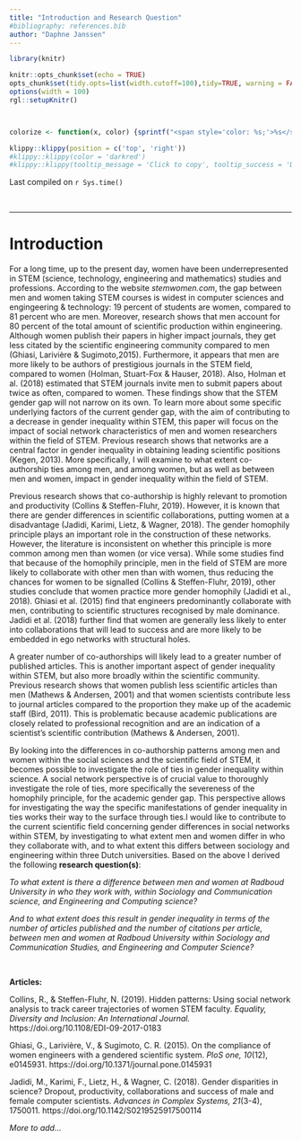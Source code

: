 ```yaml
---
title: "Introduction and Research Question"
#bibliography: references.bib
author: "Daphne Janssen"
---
```




```r
library(knitr)

knitr::opts_chunk$set(echo = TRUE)
opts_chunk$set(tidy.opts=list(width.cutoff=100),tidy=TRUE, warning = FALSE, message = FALSE,comment = "#>", cache=TRUE, class.source=c("test"), class.output=c("test2"))
options(width = 100)
rgl::setupKnitr()



colorize <- function(x, color) {sprintf("<span style='color: %s;'>%s</span>", color, x) }

```

```r
klippy::klippy(position = c('top', 'right'))
#klippy::klippy(color = 'darkred')
#klippy::klippy(tooltip_message = 'Click to copy', tooltip_success = 'Done')
```

Last compiled on `r Sys.time()`

<!---
Last compiled on `r format(Sys.time(), '%B, %Y')`
--->

<br>

----

# Introduction   

For a long time, up to the present day, women have been underrepresented in STEM (science, technology, engineering and mathematics) studies and professions. According to the website *stemwomen.com*, the gap between men and women taking STEM courses is widest in computer sciences and engingeering & technology: 19 percent of students are women, compared to 81 percent who are men. Moreover, research shows that men account for 80 percent of the total amount of scientific production within engineering. Although women publish their papers in higher impact journals, they get less citated by the scientific engineering community compared to men (Ghiasi, Larivière & Sugimoto,2015). Furthermore, it appears that men are more likely to be authors of prestigious journals in the STEM field, compared to women (Holman, Stuart-Fox & Hauser, 2018). Also, Holman et al. (2018) estimated that STEM journals invite men to submit papers about twice as often, compared to women. These findings show that the STEM gender gap will not narrow on its own. To learn more about some specific underlying factors of the current gender gap, with the aim of contributing to a decrease in gender inequality within STEM, this paper will focus on the impact of social network characteristics of men and women researchers within the field of STEM. Previous research shows that networks are a central factor in gender inequality in obtaining leading scientific positions (Kegen, 2013). More specifically, I will examine to what extent co-authorship ties among men, and among women, but as well as between men and women, impact in gender inequality within the field of STEM. 

Previous research shows that co-authorship is highly relevant to promotion and productivity (Collins & Steffen-Fluhr, 2019). However, it is known that there are gender differences in scientific collaborations, putting women at a disadvantage (Jadidi, Karimi, Lietz, & Wagner, 2018). The gender homophily principle plays an important role in the construction of these networks. However, the literature is inconsistent on whether this principle is more common among men than women (or vice versa). While some studies find that because of the homophily principle, men in the field of STEM are more likely to collaborate with other men than with women, thus reducing the chances for women to be signalled (Collins & Steffen-Fluhr, 2019), other studies conclude that women practice more gender homophily (Jadidi et al., 2018). Ghiasi et al. (2015) find that engineers predominantly collaborate with men, contributing to scientific structures recognised by male dominance. Jadidi et al. (2018) further find that women are generally less likely to enter into collaborations that will lead to success and are more likely to be embedded in ego networks with structural holes. 

A greater number of co-authorships will likely lead to a greater number of published articles. This is another important aspect of gender inequality within STEM, but also more broadly within the scientific community. Previous research shows that women publish less scientific articles than men (Mathews & Andersen, 2001) and that women scientists contribute less to journal articles compared to the proportion they make up of the academic staff (Bird, 2011). This is problematic because academic publications are closely related to professional recognition and are an indication of a scientist’s scientific contribution (Mathews & Andersen, 2001). 
	
By looking into the differences in co-authorship patterns among men and women within the social sciences and the scientific field of STEM, it becomes possible to investigate the role of ties in gender inequality within science. A social network perspective is of crucial value to thoroughly investigate the role of ties, more specifically the severeness of the homophily principle, for the academic gender gap. This perspective allows for investigating the way the specific manifestations of gender inequality in ties works their way to the surface through ties.I would like to contribute to the current scientific field concerning gender differences in social networks within STEM, by investigating to what extent men and women differ in who they collaborate with, and to what extent this differs between sociology and engineering within three Dutch universities. Based on the above I derived the following **research question(s)**:
  
*To what extent is there a difference between men and women at Radboud University in who they work with, within Sociology and Communication science, and Engineering and Computing science?*

*And to what extent does this result in gender inequality in terms of the number of articles published and the number of citations per article, between men and women at Radboud University within Sociology and Communication Studies, and Engineering and Computer Science?*


<br>

**Articles:** 

Collins, R., & Steffen-Fluhr, N. (2019). Hidden patterns: Using social network analysis to track career trajectories of women STEM faculty. *Equality, Diversity and Inclusion: An International Journal.* https://doi.org/10.1108/EDI-09-2017-0183

Ghiasi, G., Larivière, V., & Sugimoto, C. R. (2015). On the compliance of women engineers with a gendered scientific system. *PloS one, 10*(12), e0145931. https://doi.org/10.1371/journal.pone.0145931

Jadidi, M., Karimi, F., Lietz, H., & Wagner, C. (2018). Gender disparities in science? Dropout, productivity, collaborations and success of male and female computer scientists. *Advances in Complex Systems, 21*(3-4), 1750011. https://doi.org/10.1142/S0219525917500114

*More to add...*
